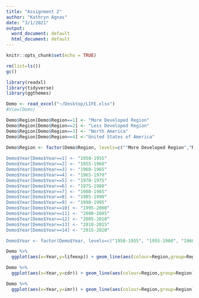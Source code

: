 ```yaml
---
title: "Assignment 2"
author: "Kathryn Agnas"
date: "3/1/2021"
output:
  word_document: default
  html_document: default
---
```


```r
knitr::opts_chunk$set(echo = TRUE)
```

```r
rm(list=ls())
gc() 
```

```r
library(readxl) 
library(tidyverse)
library(ggthemes)
```

```r
Demo <- read_excel("~/Desktop/LIFE.xlsx")
#View(Demo)
```

```r
Demo$Region[Demo$Region==1] <- "More Developed Region"
Demo$Region[Demo$Region==2] <- "Less Developed Region"
Demo$Region[Demo$Region==3] <- "North America"
Demo$Region[Demo$Region==4] <-"United States of America"
 
Demo$Region <- factor(Demo$Region, levels=c(""More Developed Region","North America","Less Developed Region", "More Developed Region"))

Demo$Year[Demo$Year==1] <- "1950-1955"
Demo$Year[Demo$Year==2] <- "1955-1960"
Demo$Year[Demo$Year==3] <- "1960-1965"
Demo$Year[Demo$Year==4] <- "1965-1970"
Demo$Year[Demo$Year==5] <- "1970-1975"
Demo$Year[Demo$Year==6] <- "1975-1980"
Demo$Year[Demo$Year==7] <- "1980-1985"
Demo$Year[Demo$Year==8] <- "1985-1990"
Demo$Year[Demo$Year==9] <- "1990-1995"
Demo$Year[Demo$Year==10] <- "1995-2000"
Demo$Year[Demo$Year==11] <- "2000-2005"
Demo$Year[Demo$Year==12] <- "2005-2010"
Demo$Year[Demo$Year==13] <- "2010-2015"
Demo$Year[Demo$Year==14] <- "2015-2020"

Demo$Year <- factor(Demo$Year, levels=c("1950-1955", "1955-1960", "1960-1965","1965-1970","1970-1975","1975-1980","1980-1985","1985-1990","1990-1995","1995-2000","2000-2005","2005-2010","2010-2015","2015-2020"))
```


```r
Demo %>%
  ggplot(aes(x=Year,y=lifeexp)) + geom_line(aes(colour=Region,group=Region)) + theme_classic() + theme(plot.title=element_text(hjust=0.5)) + theme(plot.caption=element_text(hjust=0)) + labs(title="Trends for Life Expectancy at Birth of the U.S. Population", x="Year",y="Life Expectancy (years)",caption="Source: United Nations. World Population Prospect 2019. https://population.un.org/wpp/DataQuery/")  
```

```r
Demo %>%
  ggplot(aes(x=Year,y=cdr)) + geom_line(aes(colour=Region,group=Region)) + theme_classic() + theme(plot.title=element_text(hjust=0.5)) + theme(plot.caption=element_text(hjust=0)) + labs(title="Trends for Crude Death Rate in the U.S. Population", x="Year",y="Crude Death Rate (deaths per 1,000 population)", caption="Source: United Nations. World Population Prospect 2019. https://population.un.org/wpp/DataQuery/")  
```

```r
Demo %>%
  ggplot(aes(x=Year,y=imr)) + geom_line(aes(colour=Region,group=Region)) + theme_classic() + theme(plot.title=element_text(hjust=0.5)) + theme(plot.caption=element_text(hjust=0)) + labs(title="Trends for Infant Mortality Rate in the U.S. Population", x="Year",y="Infant Mortality Rate (infant deaths per 1,000 live births)", caption="Source: United Nations. World Population Prospect 2019. https://population.un.org/wpp/DataQuery/")  
```
